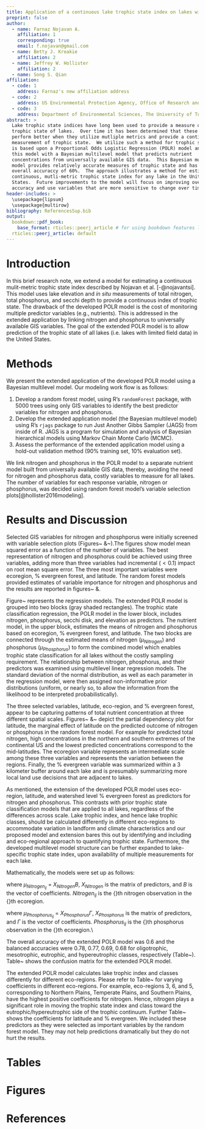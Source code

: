 ```yaml
---
title: Application of a continuous lake trophic state index on lakes with limited data
preprint: false
author: 
  - name: Farnaz Nojavan A.
    affiliation: 1
    corresponding: true
    email: f.nojavan@gmail.com
  - name: Betty J. Kreakie
    affiliation: 2
  - name: Jeffrey W. Hollister
    affiliation: 2
  - name: Song S. Qian
affiliation: 
  - code: 1
    address: Farnaz's new affiliation address
  - code: 2
    address: US Environmental Protection Agency, Office of Research and Development, National Health and Environmental Effects Research Laboratory, Atlantic Ecology Division, 27 Tarzwell Drive  Narragansett, RI, 02882, USA
  - code: 3
    address: Department of Environmental Sciences, The University of Toledo, Toledo, OH, United States
abstract: >
  Lake trophic state indices have long been used to provide a measure of the 
  trophic state of lakes.  Over time it has been determined that these indices
  perform better when they utilize mutliple metrics and provide a continuous 
  measurement of trophic state.  We utilize such a method for trophic state that 
  is based upon a Proportional Odds Logistic Regression (POLR) model and extend 
  this model with a Bayesian multilevel model that predicts nutrient 
  concentrations from universally available GIS data.  This Bayesian multilevel 
  model provides relatively accurate measures of trophic state and has an 
  overall accuraccy of 60%.  The approach illustrates a method for estimating a 
  continuous, mutli-metric trophic state index for any lake in the United 
  States.  Future improvements to the model will focus on improving overall 
  accuracy and use variables that are more sensitive to change over time.
header-includes: >
  \usepackage{lipsum}
  \usepackage{multirow}
bibliography: ReferencesSup.bib
output:
  bookdown::pdf_book:
    base_format: rticles::peerj_article # for using bookdown features like \@ref()
  rticles::peerj_article: default
---
```



# Introduction {-}
In this brief research note, we extend a model for estimating a continuous mulit-metric trophic state index described by Nojavan et al. [-@nojavantsi].  This model uses lake elevation and *in situ* measurements of total nitrogen, total phosphorus, and secchi depth to provide a continuous index of trophic state.  The drawback of the developed POLR model is the cost of monitoring multiple predictor variables (e.g., nutrients). This is addressed in the extended application by linking nitrogen and phosphorus to universally available GIS variables. The goal of the extended POLR model is to allow prediction of the trophic state of all lakes (i.e. lakes with limited field data) in the United States.

# Methods {-}

We present the extended application of the developed POLR model using a Bayesian multilevel model. Our modeling work flow is as follows:

1. Develop a random forest model, using R's `randomForest` package, with 5000 trees using only GIS variables to identify the best predictor variables for nitrogen and phosphorus.
2. Develop the extended application model (the Bayesian multilevel model) using R's `rjags` package to run Just Another Gibbs Sampler (JAGS) from inside of R. JAGS is a program for simulation and analysis of Bayesian hierarchical models using Markov Chain Monte Carlo (MCMC).
3. Assess the performance of the extended application model using a hold-out validation method (90% training set, 10% evaluation set).

We link nitrogen and phosphorus in the POLR model to a separate nutrient model built from universally available GIS data, thereby, avoiding the need for nitrogen and phosphorus data, costly variables to measure for all lakes. The number of variables for each response variable, nitrogen or phosphorus, was decided using random forest model's variable selection plots[@hollister2016modeling].  

# Results and Discussion {-}
Selected GIS variables for nitrogen and phosphporus were initially screened with variable selection plots (Figures~\ref{fig:gis_vs_NTL} \&~\ref{fig:gis_vs_PTL}).The figures show model mean squared error as a function of the number of variables. The best representation of nitrogen and phosphorus could be achieved using three variables, adding more than three variables had incremental ($<0.1$) impact on root mean square error. The three most important variables were ecoregion, \% evergreen forest, and latitude. The random forest models provided estimates of variable importance for nitrogen and phosphorus and the results are reported in figures~\ref{fig:importancePlot_gis_NTL} \&\ref{fig:importancePlot_gis_PTL}.

Figure~\ref{fig:DAG2} represents the regression models. The extended POLR model is grouped into two blocks (gray shaded rectangles). The trophic state classification regression, the POLR model in the lower block, includes nitrogen, phosphorus, secchi disk, and elevation as predictors. The nutrient model, in the upper block, estimates the means of nitrogen and phosphorus based on ecoregion, % evergreen forest, and latitude. The two blocks are connected through the estimated means of nitrogen ($\mu_{Nitrogen}$) and phosphorus ($\mu_{Phosphorus}$) to form the combined model which enables trophic state classification for all lakes without the costly sampling requirement. The relationship between nitrogen, phosphorus, and their predictors was examined using multilevel linear regression models. The standard deviation of the normal distribution, as well as each parameter in the regression model, were then assigned non-informative prior distributions (uniform, or nearly so, to allow the information from the likelihood to be interpreted probabilistically).

The three selected variables, latitude, eco-region, and % evergreen forest, appear to be capturing patterns of total nutrient concentration at three different spatial scales. 
Figures~\ref{fig:PD_gisvs_N_Latitude} \&~\ref{fig:PD_gisvs_P_Latitude} depict the partial dependency plot for latitude, the marginal effect of latitude on the predicted outcome of nitrogen or phosphorus in the random forest model. For example for predicted total nitrogen, high concentrations in the northern and southern extremes of the continental US and the lowest predicted concentrations correspond to the mid-latitudes. The ecoregion variable represents an intermediate scale among these three variables and represents the variation between the regions. Finally, the % evergreen variable was summarized within a 3 kilometer buffer around each lake and is presumably summarizing more local land use decisions that are adjacent to lakes. 

As mentioned, the extension of the developed POLR model uses eco-region, latitude, and watershed level % evergreen forest as predictors for nitrogen and phosphorus. This contrasts with prior trophic state classification models that are applied to all lakes, regardless of the differences across scale. Lake trophic index, and hence lake trophic classes, should be calculated differently in different eco-regions to accommodate variation in landform and climate characteristics and our proposed model and extension bares this out by identifying and including and eco-regional approach to quantifying trophic state. Furthermore, the developed multilevel model structure can be further expanded to lake-specific trophic state index, upon availability of multiple measurements for each lake.

Mathematically, the models were set up as follows:

\begin{equation}
\mathrm{  \ Nitrogen_{ij}} \ \sim \ \mathcal{N}( \mu_{{Nitrogen}_{ij}},\sigma_{Nitrogen}^2)\\
\end{equation}
where $\mu_{{Nitrogen}_{ij}}$ = $X_{Nitrogen}B$, $X_{Nitrogen}$ is the matrix of predictors, and $B$ is the vector of coefficients. $Nitrogen_{ij}$ is the {\it i}th nitrogen observation in the {\it j}th ecoregion.

\begin{equation}
\mathrm{  \ Phosphorus_{ij}} \ \sim \ \mathcal{N}( \mu_{{Phosphorus}_{ij}},\sigma_{Phosphorus}^2)\\
\end{equation}
where $\mu_{{Phosphorus}_{ij}}$ = $X_{Phosphorus}\Gamma$, $X_{Phosphorus}$ is the matrix of predictors, and $\Gamma$ is the vector of coefficients. $Phosphorus_{ij}$ is the {\it i}th phosphorus observation in the {\it j}th ecoregion.\\

The overall accuracy of the extended POLR model was 0.6 and the balanced accuracies were 0.78, 0.77, 0.69, 0.68 for oligotrophic, mesotrophic, eutrophic, and hypereutrophic classes, respectively (Table~\ref{tab:MultiPOLRCoeff}). Table~\ref{tab:MultiPOLRCM} shows the confusion matrix for the extended POLR model.

The extended POLR model calculates lake trophic index and classes differently for different eco-regions. Please refer to Table~\ref{tab:MultiPOLRCoeff} for varying coefficients in different eco-regions. For example, eco-regions 3, 6, and 5, corresponding to Northern Plains, Temperate Plains, and Southern Plains, have the highest positive coefficients for nitrogen. Hence, nitrogen plays a significant role in moving the trophic state index and class toward the eutrophic/hypereutrophic side of the trophic continuum. Further Table~\ref{tab:MultiPOLRCoeff} shows the coefficients for latitude and % evergreen. We included these predictors as they were selected as important variables by the random forest model. They may not help predictions dramatically but they do not hurt the results.

# Tables {-}

\begin{table}[ht]
\caption {Coefficients for the extended POLR model.}
\label{tab:MultiPOLRCoeff}
\centering
 \begin{tabular}{llll}
  \hline
  &  & Mean & Standard Deviation\\ 
  \hline
  \multirow{3}{*}{\emph{Cutoff points/Thresholds}} & $C_{Oligo|Meso}$  & -156.60 & 44.04\\ 
  & $C_{Meso|Eu}$  & -6.18 & 8.29\\ 
  & $C_{Eu|Hyper}$ & 121.32 & 35.04\\ 
  \multirow{4}{*}{\emph{POLR model coefficients}}& $\alpha_{Elevation}$ & -40.20 & 12.86\\ 
  & $\alpha_{Nitrogen}$ & -44.33 & 29.29\\ 
  & $\alpha_{Phosphorus}$ & 165.90 & 46.96\\ 
  & $\alpha_{\text{Secchi Disk Depth}}$ & 0.18 & 5.23\\ 
  \multirow{11}{*}{\emph{Multilevel model coefficients for nitrogen}}& $\beta_{\%Evergreen}$ & 0.00 & 0.01\\ 
  & $\beta_{Ecoregion_1}$ & 0.34 & 0.13\\ 
  & $\beta_{Ecoregion_2}$ & -0.78 & 0.12\\ 
  & $\beta_{Ecoregion_3}$ & 0.96 & 0.15\\ 
  & $\beta_{Ecoregion_4}$ & -0.37 & 0.10\\ 
  & $\beta_{Ecoregion_5}$ & 0.59 & 0.10\\ 
  & $\beta_{Ecoregion_6}$ & 0.68 & 0.09\\ 
  & $\beta_{Ecoregion_7}$ & -0.01 & 0.10\\ 
  & $\beta_{Ecoregion_8}$ & -1.00 & 0.10\\ 
  & $\beta_{Ecoregion_9}$ & 0.11 & 0.12\\ 
  & $\beta_{Latitude}$ & 0.11 & 0.05\\ 
  \multirow{11}{*}{\emph{Multilevel model coefficients for phosphorus}}& $\gamma_{\%Evergreen}$ & -0.00 & 0.01\\ 
  & $\gamma_{Ecoregion_1}$ & 0.40 & 0.09\\ 
  & $\gamma_{Ecoregion_2}$ & -0.90 & 0.09\\ 
  & $\gamma_{Ecoregion_3}$ & 0.73 & 0.11\\ 
  & $\gamma_{Ecoregion_4}$ & -0.38 & 0.08\\ 
  & $\gamma_{Ecoregion_5}$ & 0.53 & 0.08\\ 
  & $\gamma_{Ecoregion_6}$ & 0.71 & 0.07\\ 
  & $\gamma_{Ecoregion_7}$ & -0.32 & 0.08\\ 
  & $\gamma_{Ecoregion_8}$ & -0.69 & 0.08\\ 
  & $\gamma_{Ecoregion_9}$ & 0.07 & 0.09\\ 
  & $\gamma_{Latitude}$ & -0.03 & 0.03\\ 
 {\emph{Logistic distribution's scale parameter}}& $\sigma$ & 75.64 & 21.27\\ 
  \hline
\end{tabular}
\end{table}


\begin{table}[ht]
\caption {Confusion matrix for multilevel POLR model. Each element of the matrix is the number of cases for which the actual state is the row and the predicted state is the column.}
\label{tab:MultiPOLRCM}
\centering
\begin{tabular}{lllll}
  \hline
 & Oligo & Meso & Eu & Hyper \\ 
  \hline
  Oligo & 5 & 3 & 0 & 0 \\
  Meso & 3 & 12 & 7 & 1 \\
  Eu & 0 & 0 & 16 & 10 \\
  Hyper & 0 & 1 & 3 & 9 \\
   \hline
\end{tabular}
\end{table}


# Figures {-}

\begin{figure}
  \includegraphics[scale=0.5]{gis_vs_NTL.pdf}
  \caption{Random Forest model's output for nitrogen with GIS only variables as predictors. Shows model mean squared error as a function of the number of variables.}
  \label{fig:gis_vs_NTL}
\end{figure}


\begin{figure}
  \includegraphics[scale=0.5]{gis_vs_PTL.pdf}
  \caption{Random Forest model's output for phosphorus with GIS only variables as predictors. Shows model mean squared error as a function of the number of variables.}
  \label{fig:gis_vs_PTL}
\end{figure}


\begin{figure}
  \includegraphics[width=\textwidth]{importanceplot_gis_NTL.pdf}
  \caption{Random Forest model's output for nitrogen predictors. Importance plot for GIS variables. Shows percent increase in mean squared error. Higher values of percent increase in mean squared error indicates higher importance.}
  \label{fig:importancePlot_gis_NTL}
\end{figure}

\begin{figure}
  \includegraphics[width=\textwidth]{importanceplot_gis_PTL.pdf}
  \caption{Random Forest model's output for nitrogen predictors. Importance plot for GIS variables. Shows percent increase in mean squared error. Higher values of percent increase in mean squared error indicates higher importance.}
  \label{fig:importancePlot_gis_PTL}
\end{figure}


\begin{figure}
  \includegraphics[page=4, scale=0.85, trim=20mm 45mm 0mm 45mm, clip]{cyanobacteria-dag-model1.pdf}
  \caption{Directed Acyclic Graphical (DAG) model. The lower box depicts the POLR model with its four predictors of secchi disk depth (SDD), elevation, nitrogen, and phosphorus. The upper box is the extension to the POLR model to predict nitrogen and phosphorus using universally available GIS variables.}
  \label{fig:DAG2}
\end{figure}


\begin{figure}
  \includegraphics[scale=0.5]{PD_gisvs_N_Latitude.pdf}
  \caption{Partial dependency plot for predicted total nitrogen over the range latitude: the effect of latitude on predcited total nitrogen when the rest of the predictors are held constant.}
  \label{fig:PD_gisvs_N_Latitude}
\end{figure}


\begin{figure}
  \includegraphics[scale=0.5]{PD_gisvs_P_Latitude.pdf}
  \caption{Partial dependency plot for predicted total phosphorus over the range latitude: the effect of latitude on predicted total phosphorus when the rest of the predictors are held constant.}
  \label{fig:PD_gisvs_P_Latitude}
\end{figure}

# References {-}

\bibliography{ReferencesSup}